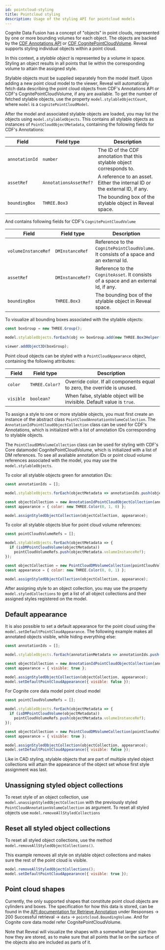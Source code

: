 ```yaml
---
id: pointcloud-styling
title: Pointcloud styling
description: Usage of the styling API for pointcloud models
---
```


Cognite Data Fusion has a concept of "objects" in point clouds, represented by one or more bounding volumes for
each object. The objects are backed by the [CDF Annotations API](https://docs.cognite.com/api/v1/#tag/Annotations) or [CDF CognitePointCloudVolume](https://docs.cognite.com/cdf/dm/dm_reference/dm_core_data_model/#cognitepointcloudvolume).
Reveal supports styling individual objects within a point cloud.


<DemoWrapper modelType="pointcloud" />

In this context, a _stylable object_ is represented by a volume in space. Styling an object results in all points that lie within the corresponding volume to attain the assigned style.

Stylable objects must be supplied separately from the model itself. Upon adding a new point cloud model to the viewer, Reveal will automatically fetch data describing the point cloud objects from CDF's Annotations API or CDF's CognitePointCloudVolume, if any are available.
To get the number of fetched stylable objects, use the property `model.stylableObjectCount`, where `model` is a `CognitePointCloudModel`.

After the model and associated stylable objects are loaded, you may list the objects using `model.stylableObjects`. This contains all stylable objects as instances of `PointCloudObjectMetadata`, containing the following fields for CDF's Annotations:

| Field                      | Field type                      | Description                                                                           |
|----------------------------|---------------------------------|---------------------------------------------------------------------------------------|
| `annotationId`             | `number`                        | The ID of the CDF annotation that this stylable object corresponds to.                |
| `assetRef`                 | `AnnotationsAssetRef?`          | A reference to an asset. Either the internal ID or the external ID, if any.           |
| `boundingBox`              | `THREE.Box3`                    | The bounding box of the stylable object in Reveal space.                              |

And contains following fields for CDF's `CognitePointCloudVolume`

| Field                      | Field type                      | Description                                                                           |
|----------------------------|---------------------------------|---------------------------------------------------------------------------------------|
| `volumeInstanceRef`        | `DMInstanceRef`                 | Reference to the `CognitePointCloudVolume`. It consists of a space and an external Id.|
| `assetRef`                 | `DMInstanceRef?`                | Reference to the `CogniteAsset`. It consists of a space and an external Id, if any.   |
| `boundingBox`              | `THREE.Box3`                    | The bounding box of the stylable object in Reveal space.                              |

To visualize all bounding boxes associated with the stylable objects:

```js runnable
const boxGroup = new THREE.Group();

model.stylableObjects.forEach(obj => boxGroup.add(new THREE.Box3Helper(obj.boundingBox)));

viewer.addObject3D(boxGroup);
```

Point cloud objects can be styled with a `PointCloudAppearance` object, containing the following attributes:

| Field                      | Field type                      | Description                                                                           |
|----------------------------|---------------------------------|---------------------------------------------------------------------------------------|
| `color`                    | `THREE.Color?`                  | Override color. If all components equal to zero, the override is unused.              |
| `visible`                  | `boolean?`                      | When false, stylable object will be invisible. Default value is `true`.               |

To assign a style to one or more stylable objects, you must first create an instance of the abstract class `PointCloudAnnotationVolumeCollection`.
The `AnnotationIdPointCloudObjectCollection` class can be used for CDF's Annotations, which is initialized with a list of annotation IDs corresponding to stylable objects.

The `PointCloudDMVolumeCollection` class can be used for styling with CDF's Core datamodel CognitePointCloudVolume, which is initialized with a list of DM references.
To see all available annotation IDs or point cloud volume references associated with the model, you may use the `model.stylableObjects`.

To color all stylable objects green for annotation IDs:

```js runnable
const annotationIds = [];

model.stylableObjects.forEach(objectMetadata => annotationIds.push(objectMetadata.annotationId));

const objectCollection = new AnnotationIdPointCloudObjectCollection(annotationIds);
const appearance = { color: new THREE.Color(0, 1, 0) };

model.assignStyledObjectCollection(objectCollection, appearance);
```

To color all stylable objects blue for point cloud volume references:
```jsx
const pointCloudVolumeRefs = [];

model.stylableObjects.forEach(objectMetadata => {
  if (isDMPointCloudVolume(objectMetadata))
    pointCloudVolumeRefs.push(objectMetadata.volumeInstanceRef);
});

const objectCollection = new PointCloudDMVolumeCollection(pointCloudVolumeRefs);
const appearance = { color: new THREE.Color(0, 0, 1) };

model.assignStyledObjectCollection(objectCollection, appearance);
```

After assigning style to an object collection, you may use the property `model.styledCollections` to get a list of all object collections and their assigned styles registered on the model.

## Default appearance

It is also possible to set a default appearance for the point cloud using the `model.setDefaultPointCloudAppearance`. The following example makes all annotated objects visible, while hiding everything else:

```js runnable
const annotationIds = [];

model.stylableObjects.forEach(annotationMetadata => annotationIds.push(annotationMetadata.annotationId));

const objectCollection = new AnnotationIdPointCloudObjectCollection(annotationIds);
const appearance = { visible: true };

model.assignStyledObjectCollection(objectCollection, appearance);
model.setDefaultPointCloudAppearance({ visible: false });
```

For Cognite core data model point cloud model
```jsx
const pointCloudVolumeRefs = [];

model.stylableObjects.forEach(objectMetadata => {
  if (isDMPointCloudVolume(objectMetadata))
    pointCloudVolumeRefs.push(objectMetadata.volumeInstanceRef);
});

const objectCollection = new PointCloudDMVolumeCollection(pointCloudVolumeRefs);
const appearance = { visible: true };

model.assignStyledObjectCollection(objectCollection, appearance);
model.setDefaultPointCloudAppearance({ visible: false });
```

Like in CAD styling, stylable objects that are part of multiple styled object collections will attain the appearance of the object set whose first style assignment was last.

## Unassigning styled object collections

To reset style of an object collection, use `model.unassignStyledObjectCollection` with the previously styled `PointCloudAnnotationVolumeCollection` as argument. To reset all styled objects use `model.removeAllStyledCollections`

## Reset all styled object collections

To reset all styled object collections, use the method `model.removeAllStyledObjectCollections()`.

This example removes all style on stylable object collections and makes sure the rest of the point cloud is visible.
```js runnable
model.removeAllStyledObjectCollections();
model.setDefaultPointCloudAppearance({ visible: true });
```

## Point cloud shapes

Currently, the only supported shapes that constitute point cloud objects are cylinders and boxes. The specification for how this data is stored, can be found in the [API documentation for Retrieve Annotation](https://docs.cognite.com/api/v1/#tag/Annotations/operation/annotationsGet) under Responses -> 200 Successful retrieval -> `data` -> `pointcloud.BoundingVolume`.
And for Cognite core data model refer CognitePointCloudVolume.

Note that Reveal will visualize the shapes with a somewhat larger size than how they are stored, as to make sure that all points that lie on the surface of the objects also are included as parts of it.
